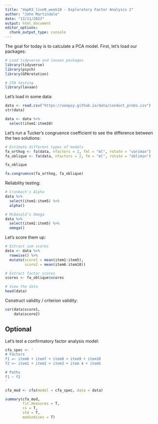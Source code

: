 ```yaml
---
title: "dapR3_liveR_week10 - Exploratory Factor Analysis 2"
author: "John Martindale"
date: "13/11/2023"
output: html_document
editor_options: 
  chunk_output_type: console
---
```


The goal for today is to calculate a PCA model. First, let's load our packages:

```r

# Load tidyverse and lavaan packages
library(tidyverse)
library(psych)
library(GPArotation)

# CFA testing
library(lavaan)
```

Let's load in some data:

```r
data <- read.csv("https://uoepsy.github.io/data/conduct_probs.csv")
str(data)

data <- data %>%
  select(item1:item10)
```

Let's run a Tucker's congruence coefficient to see the difference between the two solutions:

```r
# Estimate different types of models
fa_orthog <- fa(data, nfactors = 2, fml = "ml", rotate = "varimax")
fa_oblique <- fa(data, nfactors = 2, fm = "ml", rotate = "oblimin")

fa_oblique

fa.congruence(fa_orthog, fa_oblique)
```

Reliability testing:

```r
# Cronbach's Alpha
data %>% 
  select(item1:item5) %>%
  alpha()

# McDonald's Omega
data %>% 
  select(item1:item5) %>%
  omega()
```

Let's score them up:

```r
# Extract sum scores
data <- data %>%
  rowwise() %>%
  mutate(score1 = mean(item1:item5),
         score2 = mean(item6:item10))

# Extract factor scores
scores <- fa_oblique$scores

# View the data
head(data)
```

Construct validity / criterion validity:

```r
cor(data$score1,
    data$score2)
```

## Optional

Let's test a confirmatory factor analysis model:

```r
cfa_spec <- '
# Factors
f1 =~ item6 + item7 + item8 + item9 + item10
f2 =~ item1 + item2 + item3 + item 4 + item5

# Paths
f1 ~ f2
'

cfa_mod <- cfa(model = cfa_spec, data = data)

summary(cfa_mod,
        fit.measures = T,
        ci = T,
        std = T,
        modindices = T)
```

